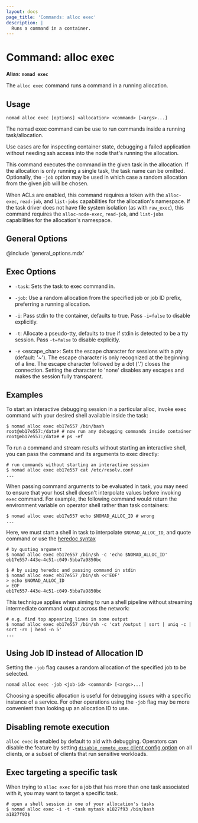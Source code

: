 ```yaml
---
layout: docs
page_title: 'Commands: alloc exec'
description: |
  Runs a command in a container.
---
```


# Command: alloc exec

**Alias: `nomad exec`**

The `alloc exec` command runs a command in a running allocation.

## Usage

```plaintext
nomad alloc exec [options] <allocation> <command> [<args>...]
```

The nomad exec command can be use to run commands inside a running task/allocation.

Use cases are for inspecting container state, debugging a failed application
without needing ssh access into the node that's running the allocation.

This command executes the command in the given task in the allocation. If the
allocation is only running a single task, the task name can be omitted.
Optionally, the `-job` option may be used in which case a random allocation from
the given job will be chosen.

When ACLs are enabled, this command requires a token with the `alloc-exec`,
`read-job`, and `list-jobs` capabilities for the allocation's namespace. If
the task driver does not have file system isolation (as with `raw_exec`),
this command requires the `alloc-node-exec`, `read-job`, and `list-jobs`
capabilities for the allocation's namespace.

## General Options

@include 'general_options.mdx'

## Exec Options

- `-task`: Sets the task to exec command in.

- `-job`: Use a random allocation from the specified job or job ID prefix,
  preferring a running allocation.

- `-i`: Pass stdin to the container, defaults to true. Pass `-i=false` to
  disable explicitly.

- `-t`: Allocate a pseudo-tty, defaults to true if stdin is detected to be a tty
  session. Pass `-t=false` to disable explicitly.

- `-e` <escape_char>: Sets the escape character for sessions with a pty
  (default: '~'). The escape character is only recognized at the beginning of a
  line. The escape character followed by a dot ('.') closes the connection.
  Setting the character to 'none' disables any escapes and makes the session
  fully transparent.

## Examples

To start an interactive debugging session in a particular alloc, invoke exec
command with your desired shell available inside the task:

```shell-session
$ nomad alloc exec eb17e557 /bin/bash
root@eb17e557:/data# # now run any debugging commands inside container
root@eb17e557:/data# # ps -ef
```

To run a command and stream results without starting an interactive shell, you
can pass the command and its arguments to exec directly:

```shell-session
# run commands without starting an interactive session
$ nomad alloc exec eb17e557 cat /etc/resolv.conf
...
```

When passing command arguments to be evaluated in task, you may need to ensure
that your host shell doesn't interpolate values before invoking `exec` command.
For example, the following command would return the environment variable on
operator shell rather than task containers:

```shell-session
$ nomad alloc exec eb17e557 echo $NOMAD_ALLOC_ID # wrong
...
```

Here, we must start a shell in task to interpolate `$NOMAD_ALLOC_ID`, and quote
command or use the [heredoc syntax][heredoc]

```shell-session
# by quoting argument
$ nomad alloc exec eb17e557 /bin/sh -c 'echo $NOMAD_ALLOC_ID'
eb17e557-443e-4c51-c049-5bba7a9850bc

$ # by using heredoc and passing command in stdin
$ nomad alloc exec eb17e557 /bin/sh <<'EOF'
> echo $NOMAD_ALLOC_ID
> EOF
eb17e557-443e-4c51-c049-5bba7a9850bc
```

This technique applies when aiming to run a shell pipeline without streaming
intermediate command output across the network:

```shell-session
# e.g. find top appearing lines in some output
$ nomad alloc exec eb17e557 /bin/sh -c 'cat /output | sort | uniq -c | sort -rn | head -n 5'
...
```

## Using Job ID instead of Allocation ID

Setting the `-job` flag causes a random allocation of the specified job to be
selected.

```plaintext
nomad alloc exec -job <job-id> <command> [<args>...]
```

Choosing a specific allocation is useful for debugging issues with a specific
instance of a service. For other operations using the `-job` flag may be more
convenient than looking up an allocation ID to use.

## Disabling remote execution

`alloc exec` is enabled by default to aid with debugging. Operators can disable
the feature by setting [`disable_remote_exec` client config
option][disable_remote_exec_flag] on all clients, or a subset of clients that
run sensitive workloads.

## Exec targeting a specific task

When trying to `alloc exec` for a job that has more than one task associated
with it, you may want to target a specific task.

```shell-session
# open a shell session in one of your allocation's tasks
$ nomad alloc exec -i -t -task mytask a1827f93 /bin/bash
a1827f93$
```

[heredoc]: http://tldp.org/LDP/abs/html/here-docs.html
[disable_remote_exec_flag]: /nomad/docs/configuration/client#disable_remote_exec

